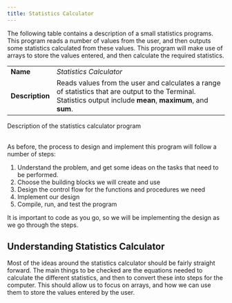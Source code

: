 ```yaml
---
title: Statistics Calculator
---
```


The following table contains a description of a small statistics programs. This program reads a number of values from the user, and then outputs some statistics calculated from these values. This program will make use of arrays to store the values entered, and then calculate the required statistics.

|   |   |
|---|---|
| **Name** | *Statistics Calculator* |
| **Description** | Reads values from the user and calculates a range of statistics that are output to the Terminal. Statistics output include **mean**, **maximum**, and **sum**.|

<div class="caption">Description of the statistics calculator program</div><br/>

As before, the process to design and implement this program will follow a number of steps:

1. Understand the problem, and get some ideas on the tasks that need to be performed.
2. Choose the building blocks we will create and use
3. Design the control flow for the functions and procedures we need
4. Implement our design
5. Compile, run, and test the program

It is important to code as you go, so we will be implementing the design as we go through the steps.

## Understanding Statistics Calculator

Most of the ideas around the statistics calculator should be fairly straight forward. The main things to be checked are the equations needed to calculate the different statistics, and then to convert these into steps for the computer. This should allow us to focus on arrays, and how we can use them to store the values entered by the user.
